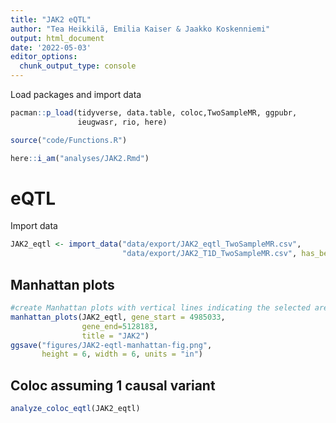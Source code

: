 ---
title: "JAK2 eQTL"
author: "Tea Heikkilä, Emilia Kaiser & Jaakko Koskenniemi"
output: html_document
date: '2022-05-03'
editor_options:
  chunk_output_type: console
---

  Load packages and import data
```{r}
pacman::p_load(tidyverse, data.table, coloc,TwoSampleMR, ggpubr, 
               ieugwasr, rio, here)

source("code/Functions.R")

here::i_am("analyses/JAK2.Rmd")

```

# eQTL

Import data 
```{r}
JAK2_eqtl <- import_data("data/export/JAK2_eqtl_TwoSampleMR.csv", 
                         "data/export/JAK2_T1D_TwoSampleMR.csv", has_beta = FALSE)
```


## Manhattan plots
```{r}
#create Manhattan plots with vertical lines indicating the selected area (see below 2.4)
manhattan_plots(JAK2_eqtl, gene_start = 4985033, 
                gene_end=5128183, 
                title = "JAK2")
ggsave("figures/JAK2-eqtl-manhattan-fig.png",
       height = 6, width = 6, units = "in")
```

## Coloc assuming 1 causal variant

```{r}
analyze_coloc_eqtl(JAK2_eqtl)

```

